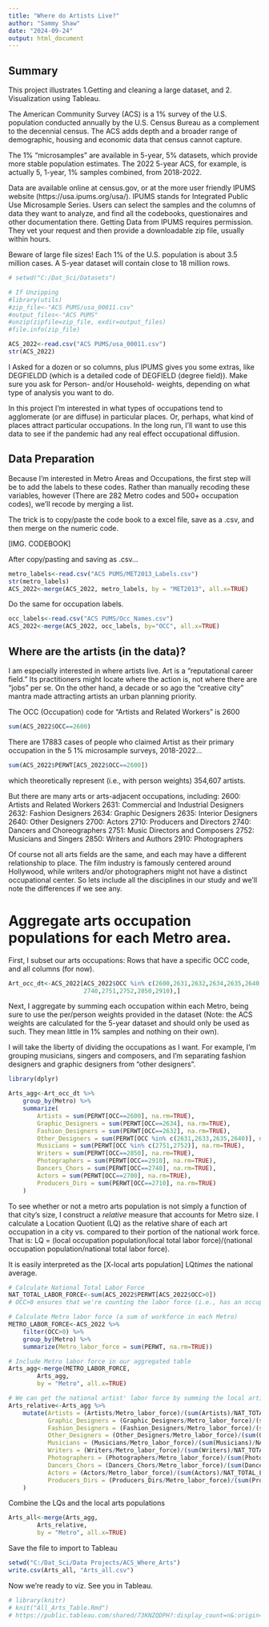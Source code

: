 ---
title: "Where do Artists Live?"
author: "Sammy Shaw"
date: "2024-09-24"
output: html_document
---


## Summary
This project illustrates 1.Getting and cleaning a large dataset, and 2. Visualization using Tableau. 

The American Community Survey (ACS) is a 1% survey of the U.S. population conducted annually by the U.S. Census Bureau as a complement to the decennial census. The ACS adds depth and a broader range of demographic, housing and economic data that census cannot capture.

The 1% "microsamples" are available in 5-year, 5% datasets, which provide more stable population estimates. The 2022 5-year ACS, for example, is actually 5, 1-year, 1% samples combined, from 2018-2022.

Data are available online at census.gov, or at the more user friendly IPUMS website (https://usa.ipums.org/usa/). IPUMS stands for Integrated Public Use Microsample Series. Users can select the samples and the columns of data they want to analyze, and find all the codebooks, questionaires and other documentation there. Getting Data from IPUMS requires permission. They vet your request and then provide a downloadable zip file, usually within hours.

Beware of large file sizes! Each 1% of the U.S. population is about 3.5 million cases. A 5-year dataset will contain close to 18 million rows. 

```{R}
# setwd("C:/Dat_Sci/Datasets")

# If Unzipping
#library(utils)
#zip_file<-"ACS PUMS/usa_00011.csv"
#output_files<-"ACS PUMS"
#unzip(zipfile=zip_file, exdir=output_files)
#file.info(zip_file)
```

```{R}
ACS_2022<-read.csv("ACS PUMS/usa_00011.csv")
str(ACS_2022)
```

I Asked for a dozen or so columns, plus IPUMS gives you some extras, like DEGFIELDD (which is a detailed code of DEGFIELD (degree field)). Make sure you ask for Person- and/or Household- weights, depending on what type of analysis you want to do. 

In this project I'm interested in what types of occupations tend to agglomerate (or are diffuse) in particular places. Or, perhaps, what kind of places attract particular occupations. In the long run, I'll want to use this data to see if the pandemic had any real effect occupational diffusion. 

## Data Preparation
Because I'm interested in Metro Areas and Occupations, the first step will be to add the labels to these codes. Rather than manually recoding these variables, however (There are 282 Metro codes and 500+ occupation codes), we'll recode by merging a list. 

The trick is to copy/paste the code book to a excel file, save as a .csv, and then merge on the numeric code. 

[IMG. CODEBOOK]

After copy/pasting and saving as .csv...
```{R}
metro_labels<-read.csv("ACS PUMS/MET2013_Labels.csv")
str(metro_labels)
ACS_2022<-merge(ACS_2022, metro_labels, by = "MET2013", all.x=TRUE)
```

Do the same for occupation labels.
```{R}
occ_labels<-read.csv("ACS PUMS/Occ_Names.csv")
ACS_2022<-merge(ACS_2022, occ_labels, by="OCC", all.x=TRUE)
```

## Where are the artists (in the data)?
I am especially interested in where artists live. Art is a "reputational career field." Its practitioners might locate where the action is, not where there are "jobs" per se. On the other hand, a decade or so ago the "creative city" mantra made attracting artists an urban planning priority. 

The OCC (Occupation) code for "Artists and Related Workers" is 2600
```{R}
sum(ACS_2022$OCC==2600)
```
There are 17883 cases of people who claimed Artist as their primary occupation in the 5 1% microsample surveys, 2018-2022...
```{R}
sum(ACS_2022$PERWT[ACS_2022$OCC==2600])
```
which theoretically represent (i.e., with person weights) 354,607 artists.

But there are many arts or arts-adjacent occupations, including:
2600: Artists and Related Workers
2631: Commercial and Industrial Designers
2632: Fashion Designers
2634: Graphic Designers
2635: Interior Designers 
2640: Other Designers
2700: Actors
2710: Producers and Directors
2740: Dancers and Choreographers
2751: Music Directors and Composers
2752: Musicians and Singers
2850: Writers and Authors
2910: Photographers

Of course not all arts fields are the same, and each may have a different relationship to place. The film industry is famously centered around Hollywood, while writers and/or photographers might not have a distinct occupational center. So lets include all the disciplines in our study and we'll note the differences if we see any. 

# Aggregate arts occupation populations for each Metro area. 
First, I subset our arts occupations: Rows that have a specific OCC code, and all columns (for now).
```{R}
Art_occ_dt<-ACS_2022[ACS_2022$OCC %in% c(2600,2631,2632,2634,2635,2640,2700,2710,
					 2740,2751,2752,2850,2910),]
```

Next, I aggregate by summing each occupation within each Metro, being sure to use the per/person weights provided in the dataset (Note: the ACS weights are calculated for the 5-year dataset and should only be used as such. They mean little in 1% samples and nothing on their own).

I will take the liberty of dividing the occupations as I want. For example, I'm grouping musicians, singers and composers, and I'm separating fashion designers and graphic designers from "other designers".
```{R}
library(dplyr)

Arts_agg<-Art_occ_dt %>%
	group_by(Metro) %>%
	summarize(
		Artists = sum(PERWT[OCC==2600], na.rm=TRUE),
		Graphic_Designers = sum(PERWT[OCC==2634], na.rm=TRUE),
		Fashion_Designers = sum(PERWT[OCC==2632], na.rm=TRUE),
		Other_Designers = sum(PERWT[OCC %in% c(2631,2633,2635,2640)], na.rm=TRUE),
		Musicians = sum(PERWT[OCC %in% c(2751,2752)], na.rm=TRUE),
		Writers = sum(PERWT[OCC==2850], na.rm=TRUE),
		Photographers = sum(PERWT[OCC==2910], na.rm=TRUE),
		Dancers_Chors = sum(PERWT[OCC==2740], na.rm=TRUE),
		Actors = sum(PERWT[OCC==2700], na.rm=TRUE),  
		Producers_Dirs = sum(PERWT[OCC==2710], na.rm=TRUE)  
	)
```

To see whether or not a metro arts population is not simply a function of that city's size, I construct a *relative* measure that accounts for Metro size. I calculate a Location Quotient (LQ) as the relative share of each art occupation in a city vs. compared to their portion of the national work force. That is: LQ = (local occupation population/local total labor force)/(national occupation population/national total labor force).

It is easily interpreted as the [X-local arts population] LQ*times* the national average. 

```{R}
# Calculate National Total Labor Force
NAT_TOTAL_LABOR_FORCE<-sum(ACS_2022$PERWT[ACS_2022$OCC>0])
# OCC>0 ensures that we're counting the labor force (i.e., has an occupational code), not the whole population. 

# Calculate Metro labor force (a sum of workforce in each Metro)
METRO_LABOR_FORCE<-ACS_2022 %>%
	filter(OCC>0) %>%
	group_by(Metro) %>%
	summarize(Metro_labor_force = sum(PERWT, na.rm=TRUE))

# Include Metro labor force in our aggregated table
Arts_agg<-merge(METRO_LABOR_FORCE, 
		Arts_agg, 
		by = "Metro", all.x=TRUE)

# We can get the national artist' labor force by summing the local artists in each Metro.  
Arts_relative<-Arts_agg %>%
	mutate(Artists = (Artists/Metro_labor_force)/(sum(Artists)/NAT_TOTAL_LABOR_FORCE),
	       Graphic_Designers = (Graphic_Designers/Metro_labor_force)/(sum(Graphic_Designers)/NAT_TOTAL_LABOR_FORCE),
	       Fashion_Designers = (Fashion_Designers/Metro_labor_force)/(sum(Fashion_Designers)/NAT_TOTAL_LABOR_FORCE),
	       Other_Designers = (Other_Designers/Metro_labor_force)/(sum(Other_Designers)/NAT_TOTAL_LABOR_FORCE),
	       Musicians = (Musicians/Metro_labor_force)/(sum(Musicians)/NAT_TOTAL_LABOR_FORCE),
	       Writers = (Writers/Metro_labor_force)/(sum(Writers)/NAT_TOTAL_LABOR_FORCE),
	       Photographers = (Photographers/Metro_labor_force)/(sum(Photographers)/NAT_TOTAL_LABOR_FORCE),
	       Dancers_Chors = (Dancers_Chors/Metro_labor_force)/(sum(Dancers_Chors)/NAT_TOTAL_LABOR_FORCE),
	       Actors = (Actors/Metro_labor_force)/(sum(Actors)/NAT_TOTAL_LABOR_FORCE),  
	       Producers_Dirs = (Producers_Dirs/Metro_labor_force)/(sum(Producers_Dirs)/NAT_TOTAL_LABOR_FORCE)  
	)
```

Combine the LQs and the local arts populations
```{R}
Arts_all<-merge(Arts_agg,
		Arts_relative,
		by = "Metro", all.x=TRUE)
```

Save the file to import to Tableau
```{R}
setwd("C:/Dat_Sci/Data Projects/ACS_Where_Arts")
write.csv(Arts_all, "Arts_all.csv")
```

Now we're ready to viz. See you in Tableau.

```{R}
# library(knitr)
# knit("All_Arts_Table.Rmd")
# https://public.tableau.com/shared/73KNZQDPH?:display_count=n&:origin=viz_share_link
```

